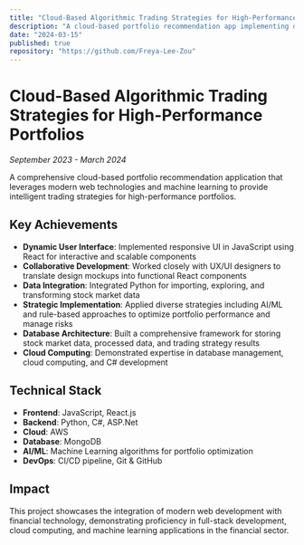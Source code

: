 ```yaml
---
title: "Cloud-Based Algorithmic Trading Strategies for High-Performance Portfolios"
description: "A cloud-based portfolio recommendation app implementing dynamic trading strategies using AI/ML and rule-based approaches to optimize portfolio performance and manage risks effectively."
date: "2024-03-15"
published: true
repository: "https://github.com/Freya-Lee-Zou"
---
```


# Cloud-Based Algorithmic Trading Strategies for High-Performance Portfolios

*September 2023 - March 2024*

A comprehensive cloud-based portfolio recommendation application that leverages modern web technologies and machine learning to provide intelligent trading strategies for high-performance portfolios.

## Key Achievements

- **Dynamic User Interface**: Implemented responsive UI in JavaScript using React for interactive and scalable components
- **Collaborative Development**: Worked closely with UX/UI designers to translate design mockups into functional React components
- **Data Integration**: Integrated Python for importing, exploring, and transforming stock market data
- **Strategic Implementation**: Applied diverse strategies including AI/ML and rule-based approaches to optimize portfolio performance and manage risks
- **Database Architecture**: Built a comprehensive framework for storing stock market data, processed data, and trading strategy results
- **Cloud Computing**: Demonstrated expertise in database management, cloud computing, and C# development

## Technical Stack

- **Frontend**: JavaScript, React.js
- **Backend**: Python, C#, ASP.Net
- **Cloud**: AWS
- **Database**: MongoDB
- **AI/ML**: Machine Learning algorithms for portfolio optimization
- **DevOps**: CI/CD pipeline, Git & GitHub

## Impact

This project showcases the integration of modern web development with financial technology, demonstrating proficiency in full-stack development, cloud computing, and machine learning applications in the financial sector.
